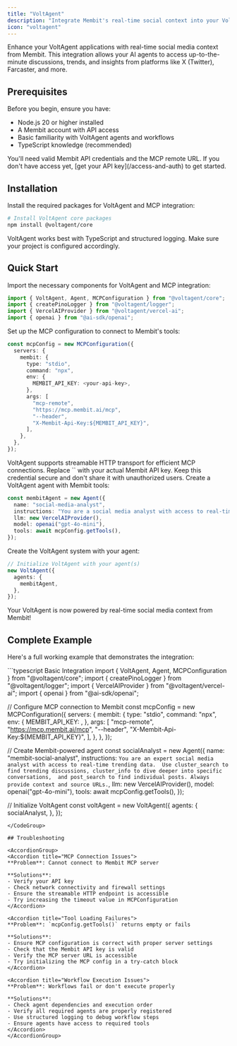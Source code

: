 ```yaml
---
title: "VoltAgent"
description: "Integrate Membit's real-time social context into your VoltAgent agents and workflows using MCP tools."
icon: "voltagent"
---
```


Enhance your VoltAgent applications with real-time social media context from Membit. This integration allows your AI agents to access up-to-the-minute discussions, trends, and insights from platforms like X (Twitter), Farcaster, and more.

## Prerequisites

Before you begin, ensure you have:

- Node.js 20 or higher installed
- A Membit account with API access
- Basic familiarity with VoltAgent agents and workflows
- TypeScript knowledge (recommended)

<Warning>
You'll need valid Membit API credentials and the MCP remote URL. If you don't have access yet, [get your API key](/access-and-auth) to get started.
</Warning>

## Installation

Install the required packages for VoltAgent and MCP integration:

```bash
# Install VoltAgent core packages
npm install @voltagent/core
```

<Tip>
VoltAgent works best with TypeScript and structured logging. Make sure your project is configured accordingly.
</Tip>

## Quick Start

<Steps>
<Step title="Import required modules">
Import the necessary components for VoltAgent and MCP integration:

```typescript
import { VoltAgent, Agent, MCPConfiguration } from "@voltagent/core";
import { createPinoLogger } from "@voltagent/logger";
import { VercelAIProvider } from "@voltagent/vercel-ai";
import { openai } from "@ai-sdk/openai";
```
</Step>

<Step title="Configure MCP connection">
Set up the MCP configuration to connect to Membit's tools:

```typescript
const mcpConfig = new MCPConfiguration({
  servers: {
    membit: {
      type: "stdio",
      command: "npx",
      env: {
        MEMBIT_API_KEY: <your-api-key>,
      },
      args: [
        "mcp-remote",
        "https://mcp.membit.ai/mcp",
        "--header",
        "X-Membit-Api-Key:${MEMBIT_API_KEY}",
      ],
    },
  },
});
```

<Note>
VoltAgent supports streamable HTTP transport for efficient MCP connections.
</Note>

<Warning>
Replace `<your-api-key>` with your actual Membit API key. Keep this credential secure and don't share it with unauthorized users.
</Warning>
</Step>

<Step title="Create your Membit-powered agent">
Create a VoltAgent agent with Membit tools:

```typescript
const membitAgent = new Agent({
  name: "social-media-analyst",
  instructions: "You are a social media analyst with access to real-time data. Use cluster_search to find trending discussions, cluster_info for detailed analysis, and post_search for specific posts.",
  llm: new VercelAIProvider(),
  model: openai("gpt-4o-mini"),
  tools: await mcpConfig.getTools(),
});
```
</Step>

<Step title="Initialize VoltAgent system">
Create the VoltAgent system with your agent:

```typescript
// Initialize VoltAgent with your agent(s)
new VoltAgent({
  agents: {
    membitAgent,
  },
});
```

<Check>
Your VoltAgent is now powered by real-time social media context from Membit!
</Check>
</Step>
</Steps>

## Complete Example

Here's a full working example that demonstrates the integration:

<CodeGroup>
```typescript Basic Integration
import { VoltAgent, Agent, MCPConfiguration } from "@voltagent/core";
import { createPinoLogger } from "@voltagent/logger";
import { VercelAIProvider } from "@voltagent/vercel-ai";
import { openai } from "@ai-sdk/openai";

// Configure MCP connection to Membit
const mcpConfig = new MCPConfiguration({
  servers: {
    membit: {
      type: "stdio",
      command: "npx",
      env: {
        MEMBIT_API_KEY: <your-api-key>,
      },
      args: [
        "mcp-remote",
        "https://mcp.membit.ai/mcp",
        "--header",
        "X-Membit-Api-Key:${MEMBIT_API_KEY}",
      ],
    },
  },
});

// Create Membit-powered agent
const socialAnalyst = new Agent({
  name: "membit-social-analyst",
  instructions: `You are an expert social media analyst with access to real-time trending data. 
  Use cluster_search to find trending discussions, cluster_info to dive deeper into specific conversations, 
  and post_search to find individual posts. Always provide context and source URLs.`,
  llm: new VercelAIProvider(),
  model: openai("gpt-4o-mini"),
  tools: await mcpConfig.getTools(),
});

// Initialize VoltAgent
const voltAgent = new VoltAgent({
  agents: {
    socialAnalyst,
  },
});
```
</CodeGroup>

## Troubleshooting

<AccordionGroup>
<Accordion title="MCP Connection Issues">
**Problem**: Cannot connect to Membit MCP server

**Solutions**:
- Verify your API key
- Check network connectivity and firewall settings
- Ensure the streamable HTTP endpoint is accessible
- Try increasing the timeout value in MCPConfiguration
</Accordion>

<Accordion title="Tool Loading Failures">
**Problem**: `mcpConfig.getTools()` returns empty or fails

**Solutions**:
- Ensure MCP configuration is correct with proper server settings
- Check that the Membit API key is valid
- Verify the MCP server URL is accessible
- Try initializing the MCP config in a try-catch block
</Accordion>

<Accordion title="Workflow Execution Issues">
**Problem**: Workflows fail or don't execute properly

**Solutions**:
- Check agent dependencies and execution order
- Verify all required agents are properly registered
- Use structured logging to debug workflow steps
- Ensure agents have access to required tools
</Accordion>
</AccordionGroup>
